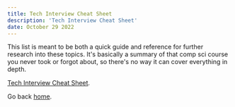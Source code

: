 ```yaml
---
title: Tech Interview Cheat Sheet
description: 'Tech Interview Cheat Sheet'
date: October 29 2022
---
```


This list is meant to be both a quick guide and reference for further research into these topics.
It's basically a summary of that comp sci course you never took or forgot about, so there's no way it can cover everything in depth.

[Tech Interview Cheat Sheet](https://github.com/tsiege/Tech-Interview-Cheat-Sheet).

Go back [home](/).
